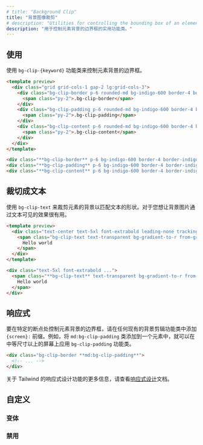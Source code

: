 ```yaml
---
# title: "Background Clip"
title: "背景图像裁剪"
# description: "Utilities for controlling the bounding box of an element's background."
description: "用于控制元素背景的边界框的实用功能类。"
---
```




<!-- ## Usage -->
## 使用

<!-- Use the `bg-clip-{keyword}` utilities to control the bounding box of an element's background. -->
使用 `bg-clip-{keyword}` 功能类来控制元素背景的边界框。

```html indigo
<template preview>
  <div class="grid grid-cols-1 gap-2 lg:grid-cols-3">
    <div class="bg-clip-border p-6 rounded-md bg-indigo-600 border-4 border-indigo-300 border-dashed font-extrabold text-white flex justify-center items-center">
      <span class="py-2">.bg-clip-border</span>
    </div>
    <div class="bg-clip-padding p-6 rounded-md bg-indigo-600 border-4 border-indigo-300 border-dashed font-extrabold text-white flex justify-center items-center">
      <span class="py-2">.bg-clip-padding</span>
    </div>
    <div class="bg-clip-content p-6 rounded-md bg-indigo-600 border-4 border-indigo-300 border-dashed font-extrabold text-white flex justify-center items-center">
      <span class="py-2">.bg-clip-content</span>
    </div>
  </div>
</template>

<div class="**bg-clip-border** p-6 bg-indigo-600 border-4 border-indigo-300 border-dashed"></div>
<div class="**bg-clip-padding** p-6 bg-indigo-600 border-4 border-indigo-300 border-dashed"></div>
<div class="**bg-clip-content** p-6 bg-indigo-600 border-4 border-indigo-300 border-dashed"></div>
```

<!-- ## Cropping to text -->
## 裁切成文本

<!-- Use `bg-clip-text` to crop an element's background to match the shape of the text. Useful for effects where you want a background image to be visible through the text. -->
使用 `bg-clip-text` 来裁剪元素的背景以匹配文本的形状。对于您想让背景图片通过文本可见的效果很有用。

```html emerald
<template preview>
  <div class="text-center text-5xl font-extrabold leading-none tracking-tight">
    <span class="bg-clip-text text-transparent bg-gradient-to-r from-green-400 to-blue-500">
      Hello world
    </span>
  </div>
</template>

<div class="text-5xl font-extrabold ...">
  <span class="**bg-clip-text** text-transparent bg-gradient-to-r from-green-400 to-blue-500">
    Hello world
  </span>
</div>
```

<!-- ## Responsive -->
## 响应式

<!-- To control the bounding box of an element's background at a specific breakpoint, add a `{screen}:` prefix to any existing background clip utility. For example, adding the class `md:bg-clip-padding` to an element would apply the `bg-clip-padding` utility at medium screen sizes and above. -->
要在特定的断点处控制元素背景的边界框，请在任何现有的背景剪辑功能类中添加 `{screen}:` 前缀。例如，将 `md:bg-clip-padding` 类添加到一个元素中，就可以在中等尺寸以上的屏幕上应用 `bg-clip-padding` 功能类。

```html
<div class="bg-clip-border **md:bg-clip-padding**">
  <!-- ... -->
</div>
```

<!-- For more information about Tailwind's responsive design features, check out the [Responsive Design](/docs/responsive-design) documentation. -->
关于 Tailwind 的响应式设计功能的更多信息，请查看[响应式设计](/docs/responsive-design)文档。

<!-- ## Customizing -->
## 自定义 

<!-- ### Variants -->
### 变体

<Variants plugin="backgroundClip" />

<!-- ### Disabling -->
### 禁用

<Disabling plugin="backgroundClip" />
